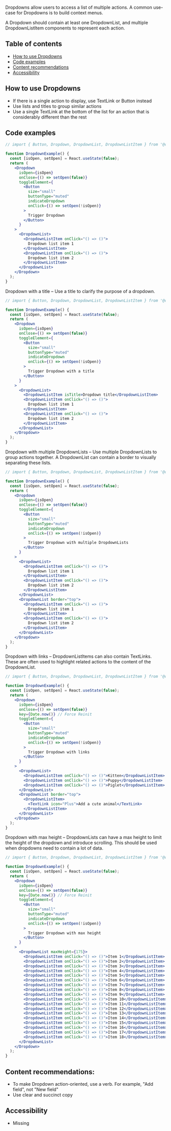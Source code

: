 Dropdowns allow users to access a list of multiple actions. A common use-case for Dropdowns is to build context menus.

A Dropdown should contain at least one DropdownList, and multiple DropdownListItem components to represent each action.

## Table of contents
- [How to use Dropdowns](#how-to-use-dropdowns)
- [Code examples](#code-examples)
- [Content recommendations](#content-recommendations)
- [Accessibility](#accessibility)

## How to use Dropdowns

- If there is a single action to display, use TextLink or Button instead
- Use lists and titles to group similar actions
- Use a single TextLink at the bottom of the list for an action that is considerably different than the rest

## Code examples

```jsx
// import { Button, Dropdown, DropdownList, DropdownListItem } from '@contentful/forma-36-react-components';

function DropdownExample() {
  const [isOpen, setOpen] = React.useState(false);
  return (
    <Dropdown
      isOpen={isOpen}
      onClose={() => setOpen(false)}
      toggleElement={
        <Button
          size="small"
          buttonType="muted"
          indicateDropdown
          onClick={() => setOpen(!isOpen)}
        >
          Trigger Dropdown
        </Button>
      }
    >
      <DropdownList>
        <DropdownListItem onClick="() => ()">
          Dropdown list item 1
        </DropdownListItem>
        <DropdownListItem onClick="() => ()">
          Dropdown list item 2
        </DropdownListItem>
      </DropdownList>
    </Dropdown>
  );
}
```

Dropdown with a title – Use a title to clarify the purpose of a dropdown.

```jsx
// import { Button, Dropdown, DropdownList, DropdownListItem } from '@contentful/forma-36-react-components';

function DropdownExample() {
  const [isOpen, setOpen] = React.useState(false);
  return (
    <Dropdown
      isOpen={isOpen}
      onClose={() => setOpen(false)}
      toggleElement={
        <Button
          size="small"
          buttonType="muted"
          indicateDropdown
          onClick={() => setOpen(!isOpen)}
        >
          Trigger Dropdown with a title
        </Button>
      }
    >
      <DropdownList>
        <DropdownListItem isTitle>Dropdown title</DropdownListItem>
        <DropdownListItem onClick="() => ()">
          Dropdown list item 1
        </DropdownListItem>
        <DropdownListItem onClick="() => ()">
          Dropdown list item 2
        </DropdownListItem>
      </DropdownList>
    </Dropdown>
  );
}
```

Dropdown with multiple DropdownLists – Use multiple DropdownLists to group actions together. A DropdownList can contain a border to visually separating these lists.

```jsx
// import { Button, Dropdown, DropdownList, DropdownListItem } from '@contentful/forma-36-react-components';

function DropdownExample() {
  const [isOpen, setOpen] = React.useState(false);
  return (
    <Dropdown
      isOpen={isOpen}
      onClose={() => setOpen(false)}
      toggleElement={
        <Button
          size="small"
          buttonType="muted"
          indicateDropdown
          onClick={() => setOpen(!isOpen)}
        >
          Trigger Dropdown with multiple DropdownLists
        </Button>
      }
    >
      <DropdownList>
        <DropdownListItem onClick="() => ()">
          Dropdown list item 1
        </DropdownListItem>
        <DropdownListItem onClick="() => ()">
          Dropdown list item 2
        </DropdownListItem>
      </DropdownList>
      <DropdownList border="top">
        <DropdownListItem onClick="() => ()">
          Dropdown list item 1
        </DropdownListItem>
        <DropdownListItem onClick="() => ()">
          Dropdown list item 2
        </DropdownListItem>
      </DropdownList>
    </Dropdown>
  );
}
```

Dropdown with links – DropdownListItems can also contain TextLinks. These are often used to highlight related actions to the content of the DropdownList.

```jsx
// import { Button, Dropdown, DropdownList, DropdownListItem } from '@contentful/forma-36-react-components';

function DropdownExample() {
  const [isOpen, setOpen] = React.useState(false);
  return (
    <Dropdown
      isOpen={isOpen}
      onClose={() => setOpen(false)}
      key={Date.now()} // Force Reinit
      toggleElement={
        <Button
          size="small"
          buttonType="muted"
          indicateDropdown
          onClick={() => setOpen(!isOpen)}
        >
          Trigger Dropdown with links
        </Button>
      }
    >
      <DropdownList>
        <DropdownListItem onClick="() => ()">Kitten</DropdownListItem>
        <DropdownListItem onClick="() => ()">Puppy</DropdownListItem>
        <DropdownListItem onClick="() => ()">Piglet</DropdownListItem>
      </DropdownList>
      <DropdownList border="top">
        <DropdownListItem>
          <TextLink icon="Plus">Add a cute animal</TextLink>
        </DropdownListItem>
      </DropdownList>
    </Dropdown>
  );
}
```

Dropdown with max height – DropdownLists can have a max height to limit the height of the dropdown and introduce scrolling. This should be used when dropdowns need to contain a lot of data.

```jsx
// import { Button, Dropdown, DropdownList, DropdownListItem } from '@contentful/forma-36-react-components';

function DropdownExample() {
  const [isOpen, setOpen] = React.useState(false);
  return (
    <Dropdown
      isOpen={isOpen}
      onClose={() => setOpen(false)}
      key={Date.now()} // Force Reinit
      toggleElement={
        <Button
          size="small"
          buttonType="muted"
          indicateDropdown
          onClick={() => setOpen(!isOpen)}
        >
          Trigger Dropdown with max height
        </Button>
      }
    >
      <DropdownList maxHeight={175}>
        <DropdownListItem onClick="() => ()">Item 1</DropdownListItem>
        <DropdownListItem onClick="() => ()">Item 2</DropdownListItem>
        <DropdownListItem onClick="() => ()">Item 3</DropdownListItem>
        <DropdownListItem onClick="() => ()">Item 4</DropdownListItem>
        <DropdownListItem onClick="() => ()">Item 5</DropdownListItem>
        <DropdownListItem onClick="() => ()">Item 6</DropdownListItem>
        <DropdownListItem onClick="() => ()">Item 7</DropdownListItem>
        <DropdownListItem onClick="() => ()">Item 8</DropdownListItem>
        <DropdownListItem onClick="() => ()">Item 9</DropdownListItem>
        <DropdownListItem onClick="() => ()">Item 10</DropdownListItem>
        <DropdownListItem onClick="() => ()">Item 11</DropdownListItem>
        <DropdownListItem onClick="() => ()">Item 12</DropdownListItem>
        <DropdownListItem onClick="() => ()">Item 13</DropdownListItem>
        <DropdownListItem onClick="() => ()">Item 14</DropdownListItem>
        <DropdownListItem onClick="() => ()">Item 15</DropdownListItem>
        <DropdownListItem onClick="() => ()">Item 16</DropdownListItem>
        <DropdownListItem onClick="() => ()">Item 17</DropdownListItem>
        <DropdownListItem onClick="() => ()">Item 18</DropdownListItem>
      </DropdownList>
    </Dropdown>
  );
}
```

## Content recommendations:

- To make Dropdown action-oriented, use a verb. For example, "Add field", not "New field"
- Use clear and succinct copy

## Accessibility

- Missing
